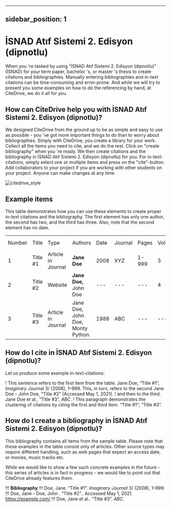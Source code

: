 
---
sidebar_position: 1
---

# İSNAD Atıf Sistemi 2. Edisyon (dipnotlu)

When you 're tasked by using "İSNAD Atıf Sistemi 2. Edisyon (dipnotlu)" (İSNAD) for your term paper, bachelor 's, or master 's thesis to create citations and bibliographies.
Manually entering bibliographies and in-text citations can be time-consuming and error-prone. And while we will try to present you some examples on how to do the referencing by hand, at CiteDrive, we do it all for you.

<!---
## About  İSNAD Atıf Sistemi 2. Edisyon (dipnotlu)

* Title: İSNAD Atıf Sistemi 2. Edisyon (dipnotlu)
* Short Title (Id): İSNAD)
* Authors: İSNAD Atıf Sistemi 2. Edisyon (dipnotlu)
* Download: İSNAD Atıf Sistemi 2. Edisyon (dipnotlu)
 --->

## How can CiteDrive help you with İSNAD Atıf Sistemi 2. Edisyon (dipnotlu)?

We designed CiteDrive from the ground up to be as simple and easy to use as possible - you 've got more important things to do than to worry about bibliographies. Simply with CiteDrive, you create a library for your work. Collect all the items you need to cite, and we do the rest. Click on "create bibliography" when you 're ready. We then create citations and the bibliography in İSNAD Atıf Sistemi 2. Edisyon (dipnotlu) for you. For in-text-citations, simply select one or multiple items and press on the "cite"-button. Add collaborators to your project if you are working with other students on your project. Anyone can make changes at any time.


![citedrive_style](images/isnad-atf-sistemi-2-edisyon-dipnotlu.svg "Choose İSNAD Atıf Sistemi 2. Edisyon (dipnotlu) in the CiteDrive App")


## Example items

This table demonstrates how you can use these elements to create proper in-text citations and the bibliography. The first element has only one author, the second has two, and the third has three. Also, note that the second element has no date.


<table>
  <tr>
   <td>Number
   </td>
   <td>Title
   </td>
   <td>Type
   </td>
   <td>Authors
   </td>
   <td>Date
   </td>
   <td>Journal
   </td>
   <td>Pages
   </td>
   <td>Volume
   </td>
   <td>Issue
   </td>
   <td>Access Date
   </td>
  </tr>
  <tr>
   <td>1
   </td>
   <td>Title #1
   </td>
   <td>Article in Journal
   </td>
   <td><strong>Jane Doe</strong>
   </td>
   <td>2008
   </td>
   <td>XYZ
   </td>
   <td>1-999
   </td>
   <td>3
   </td>
   <td>2
   </td>
   <td>--
   </td>
  </tr>
  <tr>
   <td>
2
   </td>
   <td>Title #2
   </td>
   <td>Website
   </td>
   <td><strong>Jane Doe, </strong>John Doe
   </td>
   <td>---
   </td>
   <td>---
   </td>
   <td>---
   </td>
   <td>4
   </td>
   <td>---
   </td>
   <td>2020-05-01
   </td>
  </tr>
  <tr>
   <td>3
   </td>
   <td>Title #3
   </td>
   <td>Article in Journal
   </td>
   <td>Jane Doe, John Doe, Monty Python
   </td>
   <td>1988
   </td>
   <td>ABC
   </td>
   <td>---
   </td>
   <td>---
   </td>
   <td>16
   </td>
   <td>---
   </td>
  </tr>
</table>



## How do I cite in  İSNAD Atıf Sistemi 2. Edisyon (dipnotlu)?

Let us produce some example in-text-citations:

! This sentence refers to the first item from the table. Jane Doe, “Title #1”, <i>Imaginary Journal</i> 3/ (2008), 1–999. This, in turn, refers to the second Jane Doe - John  Doe, “Title #2”  (Accessed May 1, 2021).
! and then to the third.  Jane Doe et al., “Title #3”, <i>ABC</i>.
! This paragraph demonstrates the clustering of citations by citing the first and third item. “Title #1”; “Title #3”.



## How do I create a bibliography in İSNAD Atıf Sistemi 2. Edisyon (dipnotlu)?

This bibliography contains all items from the sample table. Please note that these examples in the table consist only of articles. Other source types may require different handling, such as web pages that expect an access date, or movies, music tracks etc.

While we would like to show a few such concrete examples in the future - this series of articles is in fact in progress - we would like to point out that CiteDrive already features them.


!!! **Bibliography**
!!! Doe, Jane. “Title #1”. <i>Imaginary Journal</i> 3/ (2008), 1–999.
!!! Doe, Jane - Doe, John . “Title #2”.. Accessed May 1, 2021. https://example.com/
!!! Doe, Jane et al.. “Title #3”. <i>ABC</i>.


```
        